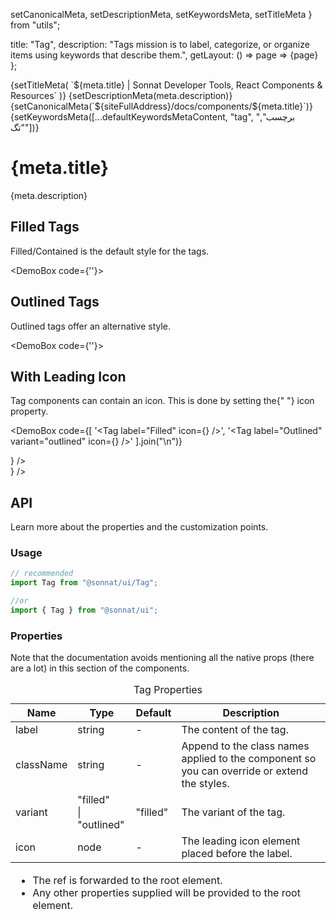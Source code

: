   setCanonicalMeta,
  setDescriptionMeta,
  setKeywordsMeta,
  setTitleMeta
} from "utils";

  title: "Tag",
  description:
    "Tags mission is to label, categorize, or organize items using keywords that describe them.",
  getLayout: () => page => <WithSidebar>{page}</WithSidebar>
};

<Head>
  {setTitleMeta(
    `${meta.title} | Sonnat Developer Tools, React Components & Resources`
  )}
  {setDescriptionMeta(meta.description)}
  {setCanonicalMeta(`${siteFullAddress}/docs/components/${meta.title}`)}
  {setKeywordsMeta([...defaultKeywordsMetaContent, "tag", "برچسب", "تگ"])}
</Head>

<h1>
  <span>{meta.title}</span>
  <AnchorButton anchorId="overview" />
  <PageEditButton href={`pages/docs/components/${meta.title}.mdx`} />
</h1>

<p>{meta.description}</p>

<h2>
  <span>Filled Tags</span>
  <AnchorButton anchorId="filled-tags" />
</h2>

<p>Filled/Contained is the default style for the tags.</p>

<DemoBox code={'<Tag label="Filled" />'}>
  <Tag label="Filled" />
</DemoBox>

<h2>
  <span>Outlined Tags</span>
  <AnchorButton anchorId="outlined-tags" />
</h2>

<p>Outlined tags offer an alternative style.</p>

<DemoBox code={'<Tag label="Outlined" />'}>
  <Tag label="Outlined" variant="outlined" />
</DemoBox>

<h2>
  <span>With Leading Icon</span>
  <AnchorButton anchorId="with-leading-icon" />
</h2>

<p>
  Tag components can contain an icon. This is done by setting the{" "}
  <inlineCode>icon</inlineCode> property.
</p>

<DemoBox
  code={[
    '<Tag label="Filled" icon={<Heart />} />',
    '<Tag label="Outlined" variant="outlined" icon={<Heart />} />'
  ].join("\n")}
>
  <div className="demoSubject">
    <Tag label="Filled" icon={<Heart />} />
  </div>
  <div className="demoSubject">
    <Tag label="Outlined" variant="outlined" icon={<Heart />} />
  </div>
</DemoBox>

<h2>
  <span>API</span>
  <AnchorButton anchorId="api" />
</h2>

<p>Learn more about the properties and the customization points.</p>

<h3>
  <span>Usage</span>
  <AnchorButton anchorId="usage" />
</h3>

```typescript
// recommended
import Tag from "@sonnat/ui/Tag";

//or
import { Tag } from "@sonnat/ui";
```

<h3>
  <span>Properties</span>
  <AnchorButton anchorId="properties" />
</h3>

<p>
  Note that the documentation avoids mentioning all the native props (there are
  a lot) in this section of the components.
</p>

<table cols={4}>
  <caption>Tag Properties</caption>
  <thead>
    <tr>
      <th>Name</th>
      <th>Type</th>
      <th>Default</th>
      <th>Description</th>
    </tr>
  </thead>
  <tbody>
    <tr>
      <td>label</td>
      <td>string</td>
      <td>-</td>
      <td>The content of the tag.</td>
    </tr>
    <tr>
      <td>className</td>
      <td>string</td>
      <td>-</td>
      <td>
        Append to the class names applied to the component so you can override
        or extend the styles.
      </td>
    </tr>
    <tr>
      <td>variant</td>
      <td>
        "filled"
        <br />| "outlined"
      </td>
      <td>"filled"</td>
      <td>The variant of the tag.</td>
    </tr>
    <tr>
      <td>icon</td>
      <td>node</td>
      <td>-</td>
      <td>The leading icon element placed before the label.</td>
    </tr>
  </tbody>
  <tfoot>
    <tr>
      <td colSpan="4">
        <ul>
          <li>
            The <inlineCode>ref</inlineCode> is forwarded to the root element.
          </li>
          <li>
            Any other properties supplied will be provided to the root element.
          </li>
        </ul>
      </td>
    </tr>
  </tfoot>
</table>

